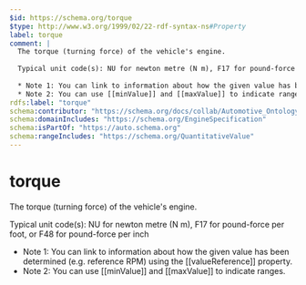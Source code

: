 ```yaml
---
$id: https://schema.org/torque
$type: http://www.w3.org/1999/02/22-rdf-syntax-ns#Property
label: torque
comment: |
  The torque (turning force) of the vehicle's engine.
  
  Typical unit code(s): NU for newton metre (N m), F17 for pound-force per foot, or F48 for pound-force per inch
  
  * Note 1: You can link to information about how the given value has been determined (e.g. reference RPM) using the [[valueReference]] property.
  * Note 2: You can use [[minValue]] and [[maxValue]] to indicate ranges.
rdfs:label: "torque"
schema:contributor: "https://schema.org/docs/collab/Automotive_Ontology_Working_Group"
schema:domainIncludes: "https://schema.org/EngineSpecification"
schema:isPartOf: "https://auto.schema.org"
schema:rangeIncludes: "https://schema.org/QuantitativeValue"
---
```


# torque

The torque (turning force) of the vehicle's engine.

Typical unit code(s): NU for newton metre (N m), F17 for pound-force per foot, or F48 for pound-force per inch

* Note 1: You can link to information about how the given value has been determined (e.g. reference RPM) using the [[valueReference]] property.
* Note 2: You can use [[minValue]] and [[maxValue]] to indicate ranges.

